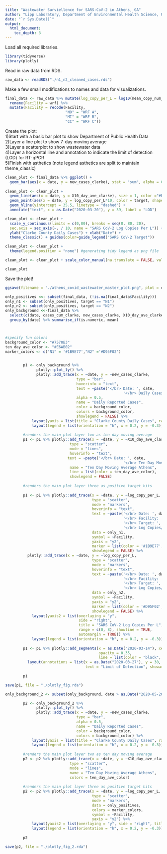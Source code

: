 ```yaml
---
title: "Wastewater Surviellence for SARS-CoV-2 in Athens, GA"
author: "Lipp Laboratory, Department of Environmental Health Science, University of Georgia"
date: "`r Sys.Date()`"
output: 
  html_document:
    toc_depth: 3
---
```


Load all required libraries.
```r
library(tidyverse)
library(plotly)
```

Read in raw data from RDS.
```r
raw_data <- readRDS("./n1_n2_cleaned_cases.rds")
```

Make a few small modifications to names and data for visualizations.
```r
final_data <- raw_data %>% mutate(log_copy_per_L = log10(mean_copy_num_L)) %>%
  rename(Facility = wrf) %>%
  mutate(Facility = recode(Facility, 
                           "NO" = "WRF A",
                           "MI" = "WRF B",
                           "CC" = "WRF C"))
```

Create the plot:  
1)Start with a basic bar plot to show Department of Public Health Data  
2)Layer a line plot to show 7-day moving average  
3)Layer a scatterplot to show wastewater data  
4)Layer a horizontal line and annotation to indicate the limit of detection (LOD) for RT-qPCR  
5)Finish with asthetics (note legend asthetics are split to maintain theme_classic)  
```r
clean_plot <- final_data %>% ggplot() + 
  geom_bar(aes(x = date, y = new_cases_clarke), stat = "sum", alpha = 0.35, fill = "#7570B3", show.legend = FALSE)
  
clean_plot <- clean_plot + 
  geom_line(aes(x = date, y = X10_day_ave_clarke), size = 1, color ="#E6AB02") +           
  geom_point(aes(x = date, y = log_copy_per_L*10, color = target, shape = Facility), size = 2.5) +
  geom_hline(yintercept = 35.5, linetype = "dashed") +
  annotate("text", x = as.Date("2020-03-20"), y = 39, label = "LOD")

clean_plot <- clean_plot + 
  scale_y_continuous(limits = c(0,80), breaks = seq(0, 80, 20), 
  sec.axis = sec_axis(~. / 10, name = "SARS CoV-2 Log Copies Per L")) +
  ylab("Clarke County Daily Cases") + xlab("Date") + 
  theme_classic() + guides(color=guide_legend("SARS CoV-2 Target")) 

clean_plot <- clean_plot + 
  theme(legend.position = "none") #generating tidy legend as png file

clean_plot <- clean_plot + scale_color_manual(na.translate = FALSE, values = c("#1B9E77", "#D95F02")) + scale_shape_manual(na.translate = FALSE, values = c(1:2))

clean_plot
```

Save the plot!
```r
ggsave(filename = "./athens_covid_wastewater_master_plot.png", plot = clean_plot)
```


```r
only_positives <<- subset(final_data, (!is.na(final_data$Facility)))
only_n1 <- subset(only_positives, target == "N1")
only_n2 <- subset(only_positives, target == "N2")
only_background <<-final_data %>% 
  select(c(date, cases_cum_clarke, new_cases_clarke, X10_day_ave_clarke, cases_per_100000_clarke)) %>%
  group_by(date) %>% summarise_if(is.numeric, mean)



#specify fun colors
background_color <- "#7570B3"
ten_day_ave_color <- "#E6AB02"
marker_colors <- c("N1" = '#1B9E77',"N2" ='#D95F02')
    
```



```r
        p1 <- only_background %>%
              plotly::plot_ly() %>%
              plotly::add_trace(x = ~date, y = ~new_cases_clarke, 
                                type = "bar", 
                                hoverinfo = "text",
                                text = ~paste('</br> Date: ', date,
                                                     '</br> Daily Cases: ', new_cases_clarke),
                                alpha = 0.5,
                                name = "Daily Reported Cases",
                                color = background_color,
                                colors = background_color,
                                showlegend = FALSE) %>%
            layout(yaxis = list(title = "Clarke County Daily Cases", range = c(0,80), showline=TRUE)) %>%
            layout(legend = list(orientation = "h", x = 0.2, y = -0.3))
        
        #renders the main plot layer two as ten day moving average
        p1 <- p1 %>% plotly::add_trace(x = ~date, y = ~X10_day_ave_clarke, 
                             type = "scatter",
                             mode = "lines",
                             hoverinfo = "text",
                            text = ~paste('</br> Date: ', date,
                                                     '</br> Ten-Day Moving Average: ', X10_day_ave_clarke),
                             name = "Ten Day Moving Average Athens",
                             line = list(color = ten_day_ave_color),
                             showlegend = FALSE)
        
        #renders the main plot layer three as positive target hits
        
        p1 <- p1 %>% plotly::add_trace(x = ~date, y = ~log_copy_per_L,
                                       type = "scatter",
                                       mode = "markers",
                                       hoverinfo = "text",
                                       text = ~paste('</br> Date: ', date,
                                                     '</br> Facility: ', Facility,
                                                     '</br> Target: ', target,
                                                     '</br> Log Copies/L: ', round(log_copy_per_L, digits = 2)),
                                       data = only_n1,
                                       symbol = ~Facility,
                                       yaxis = "y2",
                                       marker = list(color = '#1B9E77', size = 8, opacity = 0.65),
                                       showlegend = FALSE) %>%
          plotly::add_trace(x = ~date, y = ~log_copy_per_L,
                                       type = "scatter",
                                       mode = "markers",
                                       hoverinfo = "text",
                                       text = ~paste('</br> Date: ', date,
                                                     '</br> Facility: ', Facility,
                                                     '</br> Target: ', target,
                                                     '</br> Log Copies/L: ', round(log_copy_per_L, digits = 2)),
                                       data = only_n2,
                                       symbol = ~Facility,
                                       yaxis = "y2",
                                       marker = list(color = '#D95F02', size = 8, opacity = 0.65),
                                       showlegend = FALSE) %>%
            layout(yaxis2 = list(overlaying = "y", 
                                 side = "right", 
                                 title = "SARS CoV-2 Log Copies Per L", 
                                 range = c(0, 8), showline = TRUE,
                                 automargin = TRUE)) %>%
            layout(legend = list(orientation = "h", x = 0.2, y = -0.3))
        
        p1 <- p1 %>% plotly::add_segments(x = as.Date("2020-03-14"), xend = ~max(date + 10), y = 35.5, yend = 35.5,
                                          opacity = 0.35,
                                          line = list(color = "black", dash = "dash")) %>%
          layout(annotations = list(x = as.Date("2020-03-27"), y = 38, xref = "x", yref = "y", 
                                    text = "Limit of Detection", showarrow = FALSE))
        
        p1
```


```r
save(p1, file = "./plotly_fig.rda")
```




```r
only_background_2 <- subset(only_background, date > as.Date("2020-05-20"))
```


```r
        p2 <- only_background_2 %>%
              plotly::plot_ly() %>%
              plotly::add_trace(x = ~date, y = ~new_cases_clarke, 
                                type = "bar", 
                                alpha = 0.5,
                                name = "Daily Reported Cases",
                                color = background_color,
                                colors = background_color) %>%
            layout(yaxis = list(title = "Clarke County Daily Cases", range = c(0,80), showline=TRUE)) %>%
            layout(legend = list(orientation = "h", x = 0.2, y = -0.3))
        
        #renders the main plot layer two as ten day moving average
        p2 <- p2 %>% plotly::add_trace(x = ~date, y = ~X10_day_ave_clarke, 
                             type = "scatter",
                             mode = "lines",
                             name = "Ten Day Moving Average Athens",
                             colors = ten_day_ave_color)
        
        #renders the main plot layer three as positive target hits
        p2 <- p2 %>% plotly::add_trace(x = ~date, y = ~log_copy_per_L,
                                       type = "scatter",
                                       mode = "markers",
                                       data = only_positives,
                                       colors = marker_colors,
                                       symbol = ~Facility,
                                       yaxis = "y2") %>%
            layout(yaxis2 = list(overlaying = "y", side = "right", title = "SARS CoV-2 Log Copies Per L", range = c(0, 8), showline = TRUE)) %>%
            layout(legend = list(orientation = "h", x = 0.2, y = -0.3))
        
        p2
```

```r
save(p2, file = "./plotly_fig_2.rda")
```
